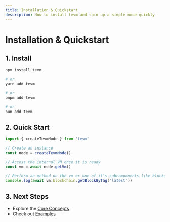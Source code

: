 ```yaml
---
title: Installation & Quickstart
description: How to install tevm and spin up a simple node quickly
---
```


# Installation & Quickstart

## 1. Install

```sh
npm install tevm

# or
yarn add tevm

# or
pnpm add tevm

# or
bun add tevm
```

## 2. Quick Start

```ts
import { createTevmNode } from 'tevm'

// Create an instance
const node = createTevmNode()

// Access the internal VM once it is ready
const vm = await node.getVm()

// Perform an method on the vm or one of it's subcomponents like blockchain
console.log(await vm.blockchain.getBlockByTag('latest'))
```

## 3. Next Steps

- Explore the [Core Concepts](../core/create-tevm-node)
- Check out [Examples](../examples/local-testing)
